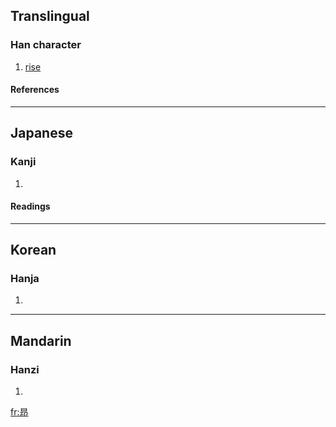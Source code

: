 ==Translingual==
===Han character===
{{Han char|rn=72|rad=日|as=05|sn=9|four=|canj=日一尸中 (AMSL)}}
# [[rise]]
====References====
{{Han ref|kx=0494.181|dkj=13885|dj=0859.060|hdz=21497.051|uh=663B|ud=26171}}
----
==Japanese==
===Kanji===
{{ja-kanji|grade=|rs=日05}}
# {{defn|Japanese}} 
====Readings====
{{ja-readings|on=[[こう]] (kō), [[ごう]] (gō)|kun=[[あがる]] (agaru), [[たかい]] (takai)}}
----
==Korean==
===Hanja===
{{ko-hanja|hangeul=앙|eumhun=|rv=ang|mr=ang|y=ang}}
# {{defn|Korean}}
----
==Mandarin==
===Hanzi===
{{cmn-hanzi|pin=[[áng]] ([[ang2]])|wg=ang<sup>2</sup>}}
# {{defn|Mandarin}}

[[fr:昻]]